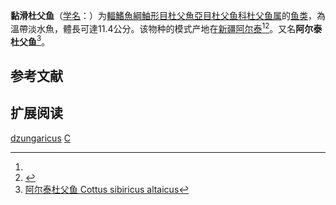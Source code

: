 {{Speciesbox
| name = 黏滑杜父鱼杜父鱼
| status = NE
| status_system = IUCN3.1
| image = 
| genus = Cottus
| species = dzungaricus
| authority = Kottelat, 2006<ref name='id8595'>{{cite web| url =http://www.bioinfo.cn/db05/BjdwSpecies.php?action=view&id=8595| title =阿尔泰杜父鱼| work =中国动物物种编目数据库| publisher =中国科学院微生物研究所| author =中国科学院动物研究所| accessdate =2009-04-16| deadurl =yes| archiveurl =https://web.archive.org/web/20131203122335/http://www.bioinfo.cn/db05/BjdwSpecies.php?action=view| archivedate =2013-12-03}}</ref>
| synonyms = *''Cottus sibiricus altaicus''<br /><small>[[李思忠_(鱼类学家)|Li]] & Ho, 1966</small>
}}

'''黏滑杜父鱼'''（[[学名|学名]]：{{lang|la|''Cottus dzungaricus''}}）为[[輻鰭魚綱|輻鰭魚綱]][[鮋形目|鮋形目]][[杜父魚亞目|杜父魚亞目]][[杜父鱼科|杜父鱼科]][[杜父鱼属|杜父鱼属]]的[[鱼类|鱼类]]，為溫帶淡水魚，體長可達11.4公分。该物种的模式产地在[[新疆|新疆]][[阿爾泰區域|阿尔泰]]<ref name='id8595'/><ref>{{FishBase species | genus = Cottus | species = dzungaricus | month = 12| year = 2011}}</ref>。又名'''阿尔泰杜父鱼'''<ref>[http://museum.ioz.ac.cn/topic_detail.aspx?id=318 阿尔泰杜父鱼 Cottus sibiricus altaicus]</ref>。

== 参考文献 ==
{{reflist}}

== 扩展阅读 ==
{{refbegin}}
{{wikispecies-inline|Cottus dzungaricus|黏滑杜父鱼}}
{{refend}}
{{taxonbar|gbif=no|plazi=9F6324235B66FF884B8FC3C05872F947|zoobank=850007be-f06c-4d6a-932a-a4aa60af008c|ubio=10359931}}

[[Category:杜父鱼属|dzungaricus]]
[[Category:2006年描述的魚類|C]]

{{鮋形目小作品}}